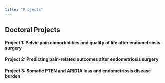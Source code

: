 ```yaml
---
title: "Projects"
---
```



## Doctoral Projects

#### Project 1: Pelvic pain comorbidities and quality of life after endometriosis surgery

#### Project 2: Predicting pain-related outcomes after endometriosis surgery

#### Project 3: Somatic PTEN and ARID1A loss and endometriosis disease burden

